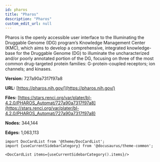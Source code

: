 ```yaml
---
id: pharos
title: "Pharos"
description: "Pharos"
custom_edit_url: null
---
```





Pharos is the openly accessible user interface to the Illuminating the Druggable Genome (IDG) program’s Knowledge Management Center (KMC), which aims to develop a comprehensive, integrated knowledge-base for the Druggable Genome (DG) to illuminate the uncharacterized and/or poorly annotated portion of the DG, focusing on three of the most common drug-targeted protein families: G-protein-coupled receptors; ion channels; and kinases.

**Version:** 727a90a7317f97a8

**URL:** [https://pharos.nih.gov/](https://pharos.nih.gov/)

**Files:** [https://stars.renci.org/var/plater/bl-4.2.0/PHAROS_Automat/727a90a7317f97a8](https://stars.renci.org/var/plater/bl-4.2.0/PHAROS_Automat/727a90a7317f97a8)

**Nodes:** 344,144

**Edges:** 1,063,113





```mdx-code-block
import DocCardList from '@theme/DocCardList';
import {useCurrentSidebarCategory} from '@docusaurus/theme-common';

<DocCardList items={useCurrentSidebarCategory().items}/>
```
      